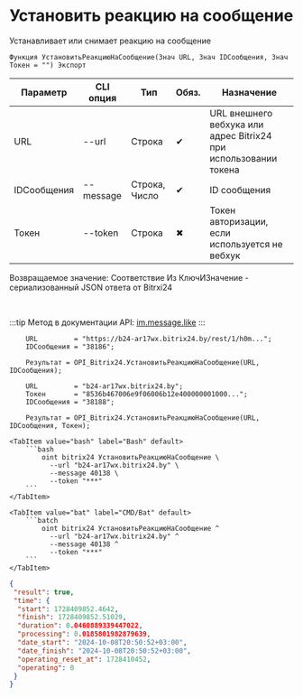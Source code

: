 ﻿---
sidebar_position: 3
---


# Установить реакцию на сообщение
 Устанавливает или снимает реакцию на сообщение



`Функция УстановитьРеакциюНаСообщение(Знач URL, Знач IDСообщения, Знач Токен = "") Экспорт`

  | Параметр | CLI опция | Тип | Обяз. | Назначение |
  |-|-|-|-|-|
  | URL | --url | Строка | &#x2714; | URL внешнего вебхука или адрес Bitrix24 при использовании токена |
  | IDСообщения | --message | Строка, Число | &#x2714; | ID сообщения |
  | Токен | --token | Строка | &#x2716; | Токен авторизации, если используется не вебхук |

  
  Возвращаемое значение:   Соответствие Из КлючИЗначение - сериализованный JSON ответа от Bitrxi24

<br/>

:::tip
Метод в документации API: [im.message.like](https://dev.1c-bitrix.ru/learning/course/?COURSE_ID=93&LESSON_ID=12121)
:::
<br/>



```bsl title="Пример использования для 1С:Предприятие/OneScript"
    URL         = "https://b24-ar17wx.bitrix24.by/rest/1/h0m...";
    IDСообщения = "38186";

    Результат = OPI_Bitrix24.УстановитьРеакциюНаСообщение(URL, IDСообщения);

    URL         = "b24-ar17wx.bitrix24.by";
    Токен       = "8536b467006e9f06006b12e400000001000...";
    IDСообщения = "38188";

    Результат = OPI_Bitrix24.УстановитьРеакциюНаСообщение(URL, IDСообщения, Токен);
```
    

 <Tabs>
  
    <TabItem value="bash" label="Bash" default>
        ```bash
            oint bitrix24 УстановитьРеакциюНаСообщение \
              --url "b24-ar17wx.bitrix24.by" \
              --message 40138 \
              --token "***"
        ```
    </TabItem>
  
    <TabItem value="bat" label="CMD/Bat" default>
        ```batch
            oint bitrix24 УстановитьРеакциюНаСообщение ^
              --url "b24-ar17wx.bitrix24.by" ^
              --message 40138 ^
              --token "***"
        ```
    </TabItem>
</Tabs>


```json title="Результат"
{
 "result": true,
 "time": {
  "start": 1728409852.4642,
  "finish": 1728409852.51029,
  "duration": 0.0460889339447022,
  "processing": 0.0185801982879639,
  "date_start": "2024-10-08T20:50:52+03:00",
  "date_finish": "2024-10-08T20:50:52+03:00",
  "operating_reset_at": 1728410452,
  "operating": 0
 }
}
```
